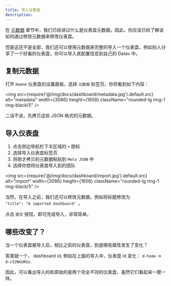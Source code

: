 ```yaml
---
title: 导入仪表盘
description: 
---
```



在 [元数据](/docs/tutorial-team#dashboard-meta-data) 章节中，我们已经讲过什么是仪表盘元数据。因此，你应该已经了解该如何通过修改元数据来修改仪表盘。

但是这还不是全部，我们还可以使用元数据来完整的导入一个仪表盘，例如别人分享了一个好看的仪表盘，你可以导入其配置信息到自己的 Datav 中。

## 复制元数据

打开 `Homne` 仪表盘的设置面板，选择 `元数据` 标签页，你将看到如下内容：

<img src={require('@/img/docs/dashboard/metadata.jpg').default.src} alt="metadata" width={3086} height={1658} className="rounded-lg ring-1 ring-black/5" />


二话不说，先拷贝这些 JSON 格式的元数据。

## 导入仪表盘

1. 点击侧边导航栏下半区域的 `+` 图标
2. 选择导入仪表盘标签页
3. 将刚才拷贝的元数据粘贴到 `Meta JSON` 中
4. 选择你想将仪表盘导入到的团队

<img src={require('@/img/docs/dashboard/import.jpg').default.src} alt="import" width={3086} height={1658} className="rounded-lg ring-1 ring-black/5" />


当然，在导入之前，我们还可以修改元数据，例如将标题修改为 <Code>  "title": "A imported dashboard" </Code>。

点击 `提交` 按钮，即可完成导入，非常简单。


## 哪些改变了？

当一个仪表盘被导入后，相比之前的仪表盘，到底哪些属性发生了变化？

答案就一个， dashboard id, 例如在上面的导入中，仪表盘 id 变化： <Code>d-home</Code> -> <Code>d-c52NkURSz</Code>.

因此，可以看出导入的和原始的是两个完全不同的仪表盘，虽然它们看起来一模一样。